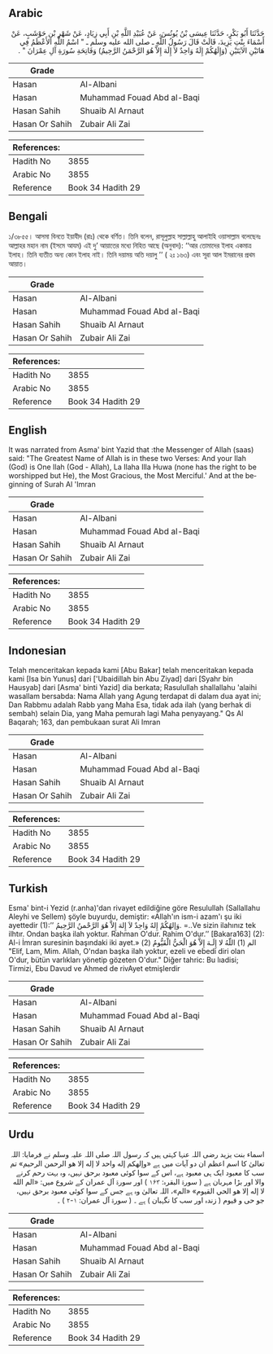 ## Arabic


<div dir="rtl" lang="ar" style={{fontSize:'larger',backgroundColor:'#f8f9fa',padding:20}}>
حَدَّثَنَا أَبُو بَكْرٍ، حَدَّثَنَا عِيسَى بْنُ يُونُسَ، عَنْ عُبَيْدِ اللَّهِ بْنِ أَبِي زِيَادٍ، عَنْ شَهْرِ بْنِ حَوْشَبٍ، عَنْ أَسْمَاءَ بِنْتِ يَزِيدَ، قَالَتْ قَالَ رَسُولُ اللَّهِ ـ صلى الله عليه وسلم ـ ‏"‏ اسْمُ اللَّهِ الأَعْظَمُ فِي هَاتَيْنِ الآيَتَيْنِ ‏(وَإِلَهُكُمْ إِلَهٌ وَاحِدٌ لاَ إِلَهَ إِلاَّ هُوَ الرَّحْمَنُ الرَّحِيمُ)‏ وَفَاتِحَةِ سُورَةِ آلِ عِمْرَانَ ‏"‏ ‏.‏
</div>
<div style={{backgroundColor:'#f8f9fa',padding:20, marginBottom: 10}}><table> <thead> <tr> <th>Grade</th> <th></th> </tr> </thead> <tbody> <tr><td>Hasan</td><td>Al-Albani</td></tr><tr><td>Hasan</td><td>Muhammad Fouad Abd al-Baqi</td></tr><tr><td>Hasan Sahih</td><td>Shuaib Al Arnaut</td></tr><tr><td>Hasan Or Sahih</td><td>Zubair Ali Zai</td></tr></tbody></table><table> <thead> <tr> <th>References:</th> <th></th> </tr> </thead> <tbody><tr><td>Hadith No</td><td>3855</td></tr><tr><td>Arabic No</td><td>3855</td></tr><tr><td>Reference</td><td>Book 34 Hadith 29</td></tr></tbody></table></div>

## Bengali


<div dir="ltr" lang="bn" style={{fontSize:'larger',backgroundColor:'#f8f9fa',padding:20}}>
১/৩৮৫৫। আসমা বিনতে ইয়াযীদ (রাঃ) থেকে বর্ণিত। তিনি বলেন, রাসূলুল্লাহ সাল্লাল্লাহু আলাইহি ওয়াসাল্লাম বলেছেনঃ আল্লাহর মহান নাম (ইসমে আযম) এই দু’ আয়াতের মধ্যে নিহিত আছে (অনুবাদ): ‘‘আর তোমাদের ইলাহ একমাত্র ইলাহ। তিনি ব্যতীত অন্য কোন ইলাহ নাই। তিনি দয়াময় অতি দয়ালু ’’ ( ২ঃ ১৬৩) এবং সূরা আল ইমরানের প্রথম আয়াত।
</div>
<div style={{backgroundColor:'#f8f9fa',padding:20, marginBottom: 10}}><table> <thead> <tr> <th>Grade</th> <th></th> </tr> </thead> <tbody> <tr><td>Hasan</td><td>Al-Albani</td></tr><tr><td>Hasan</td><td>Muhammad Fouad Abd al-Baqi</td></tr><tr><td>Hasan Sahih</td><td>Shuaib Al Arnaut</td></tr><tr><td>Hasan Or Sahih</td><td>Zubair Ali Zai</td></tr></tbody></table><table> <thead> <tr> <th>References:</th> <th></th> </tr> </thead> <tbody><tr><td>Hadith No</td><td>3855</td></tr><tr><td>Arabic No</td><td>3855</td></tr><tr><td>Reference</td><td>Book 34 Hadith 29</td></tr></tbody></table></div>

## English


<div dir="ltr" lang="en" style={{fontSize:'larger',backgroundColor:'#f8f9fa',padding:20}}>
It was narrated from Asma' bint Yazid that :the Messenger of Allah (saas) said: "The Greatest Name of Allah is in these two Verses: And your Ilah (God) is One Ilah (God - Allah), La Ilaha Illa Huwa (none has the right to be worshipped but He), the Most Gracious, the Most Merciful.' And at the beginning of Surah Al 'Imran
</div>
<div style={{backgroundColor:'#f8f9fa',padding:20, marginBottom: 10}}><table> <thead> <tr> <th>Grade</th> <th></th> </tr> </thead> <tbody> <tr><td>Hasan</td><td>Al-Albani</td></tr><tr><td>Hasan</td><td>Muhammad Fouad Abd al-Baqi</td></tr><tr><td>Hasan Sahih</td><td>Shuaib Al Arnaut</td></tr><tr><td>Hasan Or Sahih</td><td>Zubair Ali Zai</td></tr></tbody></table><table> <thead> <tr> <th>References:</th> <th></th> </tr> </thead> <tbody><tr><td>Hadith No</td><td>3855</td></tr><tr><td>Arabic No</td><td>3855</td></tr><tr><td>Reference</td><td>Book 34 Hadith 29</td></tr></tbody></table></div>

## Indonesian


<div dir="ltr" lang="id" style={{fontSize:'larger',backgroundColor:'#f8f9fa',padding:20}}>
Telah menceritakan kepada kami [Abu Bakar] telah menceritakan kepada kami [Isa bin Yunus] dari ['Ubaidillah bin Abu Ziyad] dari [Syahr bin Hausyab] dari [Asma' binti Yazid] dia berkata; Rasulullah shallallahu 'alaihi wasallam bersabda: Nama Allah yang Agung terdapat di dalam dua ayat ini; Dan Rabbmu adalah Rabb yang Maha Esa, tidak ada ilah (yang berhak di sembah) selain Dia, yang Maha pemurah lagi Maha penyayang." Qs Al Baqarah; 163, dan pembukaan surat Ali Imran
</div>
<div style={{backgroundColor:'#f8f9fa',padding:20, marginBottom: 10}}><table> <thead> <tr> <th>Grade</th> <th></th> </tr> </thead> <tbody> <tr><td>Hasan</td><td>Al-Albani</td></tr><tr><td>Hasan</td><td>Muhammad Fouad Abd al-Baqi</td></tr><tr><td>Hasan Sahih</td><td>Shuaib Al Arnaut</td></tr><tr><td>Hasan Or Sahih</td><td>Zubair Ali Zai</td></tr></tbody></table><table> <thead> <tr> <th>References:</th> <th></th> </tr> </thead> <tbody><tr><td>Hadith No</td><td>3855</td></tr><tr><td>Arabic No</td><td>3855</td></tr><tr><td>Reference</td><td>Book 34 Hadith 29</td></tr></tbody></table></div>

## Turkish


<div dir="ltr" lang="tr" style={{fontSize:'larger',backgroundColor:'#f8f9fa',padding:20}}>
Esma' bint-i Yezid (r.anha)'dan rivayet edildiğine göre Resulullah (Sallallahu Aleyhi ve Sellem) şöyle buyurdu, demiştir: «Allah'ın ism-i azam'ı şu iki ayettedir (1):’’ وَإلهُكُمْ إِلهٌ وَاحِدٌ لاَ إِلهَ إِلاَّ هُوَ الرَّحْمنُ الرَّحِيمُ. =..Ve sizin ilahınız tek ilhtır. Ondan başka ilah yoktur. Rahman O'dur. Rahim O'dur.’’ [Bakara163] (2): Al-i İmran suresinin başındaki iki ayet.» الم (1) اللّهُ لا إِلَـهَ إِلاَّ هُوَ الْحَيُّ الْقَيُّومُ (2) "Elif, Lam, Mim. Allah, O'ndan başka ilah yoktur, ezeli ve ebedi diri olan O'dur, bütün varlıkları yönetip gözeten O'dur." Diğer tahric: Bu lıadisi; Tirmizi, Ebu Davud ve Ahmed de rivAyet etmişlerdir
</div>
<div style={{backgroundColor:'#f8f9fa',padding:20, marginBottom: 10}}><table> <thead> <tr> <th>Grade</th> <th></th> </tr> </thead> <tbody> <tr><td>Hasan</td><td>Al-Albani</td></tr><tr><td>Hasan</td><td>Muhammad Fouad Abd al-Baqi</td></tr><tr><td>Hasan Sahih</td><td>Shuaib Al Arnaut</td></tr><tr><td>Hasan Or Sahih</td><td>Zubair Ali Zai</td></tr></tbody></table><table> <thead> <tr> <th>References:</th> <th></th> </tr> </thead> <tbody><tr><td>Hadith No</td><td>3855</td></tr><tr><td>Arabic No</td><td>3855</td></tr><tr><td>Reference</td><td>Book 34 Hadith 29</td></tr></tbody></table></div>

## Urdu


<div dir="rtl" lang="ur" style={{fontSize:'larger',backgroundColor:'#f8f9fa',padding:20}}>
اسماء بنت یزید رضی اللہ عنہا کہتی ہیں کہ رسول اللہ صلی اللہ علیہ وسلم نے فرمایا: اللہ تعالیٰ کا اسم اعظم ان دو آیات میں ہے «وإلهكم إله واحد لا إله إلا هو الرحمن الرحيم» تم سب کا معبود ایک ہی معبود ہے، اس کے سوا کوئی معبود برحق نہیں، وہ بہت رحم کرنے والا اور بڑا مہربان ہے ( سورۃ البقرہ: ۱۶۳ ) اور سورۃ آل عمران کے شروع میں: «الم الله لا إله إلا هو الحي القيوم» «الم»، اللہ تعالیٰ وہ ہے جس کے سوا کوئی معبود برحق نہیں، جو حی و قیوم ( زندہ اور سب کا نگہبان ) ہے ۔ ( سورۃ آل عمران: ۱-۲ ) ۔
</div>
<div style={{backgroundColor:'#f8f9fa',padding:20, marginBottom: 10}}><table> <thead> <tr> <th>Grade</th> <th></th> </tr> </thead> <tbody> <tr><td>Hasan</td><td>Al-Albani</td></tr><tr><td>Hasan</td><td>Muhammad Fouad Abd al-Baqi</td></tr><tr><td>Hasan Sahih</td><td>Shuaib Al Arnaut</td></tr><tr><td>Hasan Or Sahih</td><td>Zubair Ali Zai</td></tr></tbody></table><table> <thead> <tr> <th>References:</th> <th></th> </tr> </thead> <tbody><tr><td>Hadith No</td><td>3855</td></tr><tr><td>Arabic No</td><td>3855</td></tr><tr><td>Reference</td><td>Book 34 Hadith 29</td></tr></tbody></table></div>